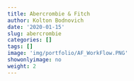 ```yaml
---
title: Abercrombie & Fitch 
author: Kolton Bodnovich
date: '2020-01-15'
slug: abercrombie
categories: []
tags: []
image: 'img/portfolio/AF_WorkFlow.PNG'
showonlyimage: no
weight: 2
---
```

